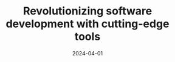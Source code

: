 ---
title: "Revolutionizing software development with cutting-edge tools"
summary: "Our latest engineering tools are designed to streamline workflows and boost productivity. Discover how these innovations are transforming the software development landscape."
date: "2024-04-01"
last_modified: "2024-05-07"
thumb_image: "https://picsum.photos/800/450?random=7"
cover_image: "https://picsum.photos/800/450?random=7"
skills:
  - Data Analytics
  - Jupyter Notebook
  - React
  - Ruby
  - Ruby on Rails
  - Python
  - Django
layout: "PostLayout"
draft: true
---